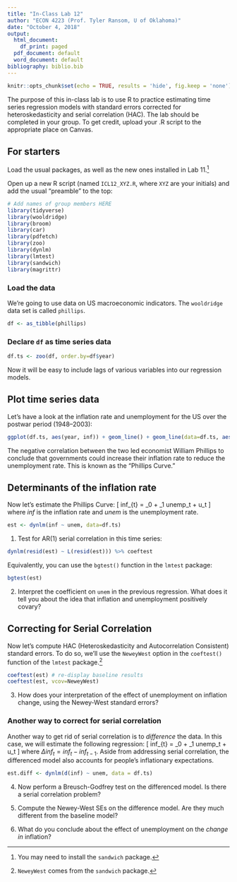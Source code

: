---
title: "In-Class Lab 12"
author: "ECON 4223 (Prof. Tyler Ransom, U of Oklahoma)"
date: "October 4, 2018"
output:
  html_document:
    df_print: paged
  pdf_document: default
  word_document: default
bibliography: biblio.bib
---

```{r setup, include=FALSE}
knitr::opts_chunk$set(echo = TRUE, results = 'hide', fig.keep = 'none')
```

The purpose of this in-class lab is to use R to practice estimating time series regression models with standard errors corrected for heteroskedasticity and serial correlation (HAC). The lab should be completed in your group. To get credit, upload your .R script to the appropriate place on Canvas.

## For starters
Load the usual packages, as well as the new ones installed in Lab 11.[^1]

Open up a new R script (named `ICL12_XYZ.R`, where `XYZ` are your initials) and add the usual "preamble" to the top:
```{r message=FALSE, warning=FALSE, paged.print=FALSE}
# Add names of group members HERE
library(tidyverse)
library(wooldridge)
library(broom)
library(car)
library(pdfetch)
library(zoo)
library(dynlm)
library(lmtest)
library(sandwich)
library(magrittr)
```

### Load the data
We're going to use data on US macroeconomic indicators. The `wooldridge` data set is called `phillips`.

```{r}
df <- as_tibble(phillips)
```

### Declare `df` as time series data
```{r}
df.ts <- zoo(df, order.by=df$year)
```

Now it will be easy to include lags of various variables into our regression models.

## Plot time series data
Let's have a look at the inflation rate and unemployment for the US over the postwar period (1948--2003):
```{r}
ggplot(df.ts, aes(year, inf)) + geom_line() + geom_line(data=df.ts, aes(year, unem), color="red")
```

The negative correlation between the two led economist William Phillips to conclude that governments could increase their inflation rate to reduce the unemployment rate. This is known as the "Phillips Curve."

## Determinants of the inflation rate
Now let's estimate the Phillips Curve:
\[
inf_{t} = \beta_0 + \beta_1 unemp_t + u_t
\]
where $inf$ is the inflation rate and $unem$ is the unemployment rate.

```{r}
est <- dynlm(inf ~ unem, data=df.ts)
```

1. Test for AR(1) serial correlation in this time series:
```{r}
dynlm(resid(est) ~ L(resid(est))) %>% coeftest
```

Equivalently, you can use the `bgtest()` function in the `lmtest` package:
```{r}
bgtest(est)
```

2. Interpret the coefficient on `unem` in the previous regression. What does it tell you about the idea that inflation and unemployment positively covary?

## Correcting for Serial Correlation
Now let's compute HAC (Heteroskedasticity and Autocorrelation Consistent) standard errors. To do so, we'll use the `NeweyWest` option in the `coeftest()` function of the `lmtest` package.[^2]

```{r}
coeftest(est) # re-display baseline results
coeftest(est, vcov=NeweyWest)
```

3. How does your interpretation of the effect of unemployment on inflation change, using the Newey-West standard errors?

### Another way to correct for serial correlation
Another way to get rid of serial correlation is to *difference* the data. In this case, we will estimate the following regression:
\[
\Delta inf_{t} = \beta_0 + \beta_1 unemp_t + u_t
\]
where $\Delta inf_{t} = inf_{t}-inf_{t-1}$. Aside from addressing serial correlation, the differenced model also accounts for people's inflationary expectations.

```{r}
est.diff <- dynlm(d(inf) ~ unem, data = df.ts)
```

4. Now perform a Breusch-Godfrey test on the differenced model. Is there a serial correlation problem?

5. Compute the Newey-West SEs on the difference model. Are they much different from the baseline model?

6. What do you conclude about the effect of unemployment on the *change in* inflation?

[^1]: You may need to install the `sandwich` package.
[^2]: `NeweyWest` comes from the `sandwich` package.